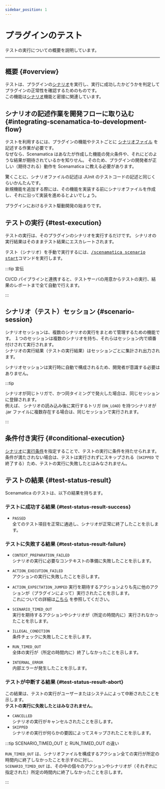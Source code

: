 ```yaml
---
sidebar_position: 1
---
```



# プラグインのテスト

テストの実行についての概要を説明しています。

---

## 概要 {#overview}

テストは、プラグインの[シナリオ](/docs/use/scenario)を実行し、実行に成功したかどうかを判定してプラグインの正常性を確認するためのものです。  
この機能は[シナリオ](/docs/use/scenario)機能と密接に関連しています。

## シナリオの記述作業を開発フローに取り込む {#integrating-scenamatica-to-development-flow}

テストを利用するには、プラグインの機能やテストごとに [シナリオファイル](/docs/use/scenario#scenario-file) を記述する作業が必要です。  
なぜなら、Scenamatica はあなたが作成した機能の発火条件や、それにどのような結果が期待されているかを知りせん。
そのため、プラグインの開発者が正しい（期待される）動作を Scenamatica に教える必要があります。

驚くことに、シナリオファイルの記述は JUnit のテストコードの記述と同じくらいかんたんです。  
新規機能を追加する際には、その機能を実装する前にシナリオファイルを作成し、それに沿って実装を進めるとよいでしょう。

プラグインにおけるテスト駆動開発の始まりです。

## テストの実行 {#test-execution}

テストの実行は、そのプラグインのシナリオを実行するだけです。
シナリオの実行結果はそのままテスト結果にエスカレートされます。

テスト（シナリオ）を手動で実行するには、[<kbd>/scenamatica scenario start</kbd>](/docs/use/commands/scenario/#start)コマンドを実行します。

:::tip 宣伝

CI/CD パイプラインと連携すると、テストサーバの用意からテストの実行、結果のレポートまで全て自動で行えます。

<BelowDocument docId="use/integration/ci-cd"
               label="CI/CD パイプラインとの連携"
/>

:::


## シナリオ（テスト）セッション {#scenario-session}

シナリオセッションは、複数のシナリオの実行をまとめて管理するための機能です。
１つのセッションは複数のシナリオを持ち、それらはセッション内で順番付けされて実行されます。  
シナリオの実行結果（テストの実行結果）はセッションごとに集計され出力されます。

シナリオセッションは実行時に自動で構成されるため、開発者が意識する必要はありません。

:::tip

シナリオが同じトリガで、かつ同タイミングで発火した場合は、同じセッションに登録されます。  
例えば、 シナリオの読み込み後に実行するトリガ (`ON_LOAD`) を持つシナリオが .jar ファイルに複数存在する場合は、同じセッションで実行されます。

:::

## 条件付き実行 {#conditional-execution}

[シナリオ](/docs/use/scenario)に[実行条件](/docs/use/scenario/elements#conditional-execution)を指定することで、テストの実行に条件を持たせられます。
条件が満たされない場合は、テストは実行されずにスキップされる（`SKIPPED` で終了する）ため、テストの実行に失敗したとはみなされません。

## テストの結果 {#test-status-result}

Scenamatica のテストは、以下の結果を持ちます。

### テストに成功する結果 {#test-status-result-success}

+ `PASSED`  
全てのテスト項目を正常に通過し、シナリオが正常に終了したことを示します。

### テストに失敗する結果 {#test-status-result-failure}

+ `CONTEXT_PREPARATION_FAILED`  
  シナリオの実行に必要なコンテキストの準備に失敗したことを示します。
+ `ACTION_EXECUTION_FAILED`  
  アクションの実行に失敗したことを示します。
+ `ACTION_EXPECTATION_JUMPED`
  実行を期待するアクションよりも先に他のアクションが（プラグインによって）実行されたことを示します。  
  これについての詳細は[こちら](/docs/use/scenario/elements#scenario-type-condition-require:~:text=後に実行されるべきアクションが繰り上げられて先に実行された場合は、このシナリオは失敗します。)
  を参照してください。
+ `SCENARIO_TIMED_OUT`  
  実行を期待するアクションやシナリオが（所定の時間内に）実行されなかったことを示します。
+ `ILLEGAL_CONDITION`  
  条件チェックに失敗したことを示します。

+ `RUN_TIMED_OUT`  
  全体の実行が（所定の時間内に）終了しなかったことを示します。
+ `INTERNAL_ERROR`  
  内部エラーが発生したことを示します。

### テストが中断する結果 {#test-status-result-abort}

この結果は、テストの実行がユーザーまたはシステムによって中断されたことを示します。  
**テストの実行に失敗したとはみなされません**。

+ `CANCELLED`  
  シナリオの実行がキャンセルされたことを示します。
+ `SKIPPED`  
  シナリオの実行が何らかの要因によってスキップされたことを示します。

:::tip SCENARIO_TIMED_OUT と RUN_TIMED_OUT の違い

`RUN_TIMED_OUT` は、シナリオファイルを構成するアクション全ての実行が所定の時間内に終了しなかったことを示すのに対し、  
`SCENARIO_TIMED_OUT` は、その中の個々のアクションやシナリオが（それぞれに指定された）所定の時間内に終了しなかったことを示します。

:::
